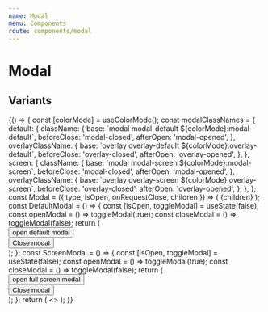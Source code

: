```yaml
---
name: Modal
menu: Components
route: components/modal
---
```


# Modal


## Variants

<Playground>
  {() => {
    const [colorMode] = useColorMode();
    const modalClassNames = {
      default: {
        className: {
          base: `modal modal-default ${colorMode}:modal-default`,
          beforeClose: 'modal-closed',
          afterOpen: 'modal-opened',
        },
        overlayClassName: {
          base: `overlay overlay-default ${colorMode}:overlay-default`,
          beforeClose: 'overlay-closed',
          afterOpen: 'overlay-opened',
        },
      },
      screen: {
        className: {
          base: `modal modal-screen ${colorMode}:modal-screen`,
          beforeClose: 'modal-closed',
          afterOpen: 'modal-opened',
        },
        overlayClassName: {
          base: `overlay overlay-screen ${colorMode}:overlay-screen`,
          beforeClose: 'overlay-closed',
          afterOpen: 'overlay-opened',
        },
      },
    };
    const Modal = ({ type, isOpen, onRequestClose, children }) => (
      <ReactModal
        closeTimeoutMS={300}
        isOpen={isOpen}
        onRequestClose={onRequestClose}
        className={modalClassNames[type].className}
        overlayClassName={modalClassNames[type].overlayClassName}
      >
        {children}
      </ReactModal>
    );
    const DefaultModal = () => {
      const [isOpen, toggleModal] = useState(false);
      const openModal = () => toggleModal(true);
      const closeModal = () => toggleModal(false);
      return (
        <div className="mb-4">
          <button
            className={`btn btn-size-md ${colorMode}:btn-variant-primary--high`}
            onClick={openModal}
          >
            open default modal
          </button>
          <Modal type="default" isOpen={isOpen} onRequestClose={closeModal}>
            <div className="pa-8">
              <button
                className={`btn btn-size-md ${colorMode}:btn-variant-primary--high`}
                onClick={closeModal}
              >
                Close modal
              </button>
            </div>
          </Modal>
        </div>
      );
    };
    const ScreenModal = () => {
      const [isOpen, toggleModal] = useState(false);
      const openModal = () => toggleModal(true);
      const closeModal = () => toggleModal(false);
      return (
        <div>
          <button
            className={`btn btn-size-md ${colorMode}:btn-variant-primary--high`}
            onClick={openModal}
          >
            open full screen modal
          </button>
          <Modal type="screen" isOpen={isOpen} onRequestClose={closeModal}>
            <div className="pa-8">
              <button
                className={`btn btn-size-md ${colorMode}:btn-variant-primary--high`}
                onClick={closeModal}
              >
                Close modal
              </button>
            </div>
          </Modal>
        </div>
      );
    };
    return (
      <>
        <DefaultModal />
        <ScreenModal />
      </>
    );
  }}
</Playground>
